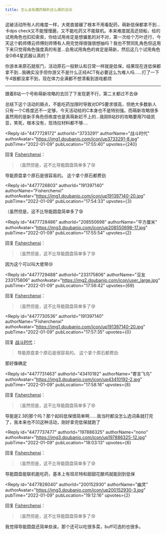 ```yaml
---
title: 怎么会有魔药解析这么屑的活动
---
```



<Forum groupName="原神" groupUrl="https://www.douban.com/group/genshin/" archivedAt="2025-05-16T16:51:59.689Z">
  <Post
    id="257563144"
    title="怎么会有魔药解析这么屑的活动"
    url="https://www.douban.com/group/topic/257563144/?_spm_id=NDM0MTAxOTI"
    pubTime="2022-01-19"
    highlightUserId="191397140"
  >
这破活动所有人的难度一样，大佬直接碾了根本不用看配药，萌新低保都拿不到...卡dps
check又不能慢慢磨，又不能吃药又不能联机。本来难度就高还锁船，给的试用角色也扣扣索索，你给试用肯定是想骗氪的对不对，第一次给个万叶还行，今天这个鹤师傅云师傅刻师傅有人用完觉得很强很想抽吗？我也不赞同乳角色但这用下来只觉得角色强度真的有差...会用试用角色的肯定是萌新，然后这几个试用角色全0命4星武器认真的？

你游本来原石就抠门，活动原石一般默认和日常一样就是低保，结果现在连低保都拿不到...我确实没手但你游又不是什么正经ACT有必要这么为难人吗......打了一下午4银都没拿不到，现在体力全满都不想清看到游戏都烦

-------

跟着B站一个号称萌新攻略的去凹了下发现更不行，第二关都过不去😅

总结下这个活动的屑点，不能吃药加限时导致对DPS要求很高，但绝大多数新人只有一个C练度还不一定够，今天活动给的C本身也不是特别强。而萌新攻略很多虽然用的是新手角色但练度也是真萌新赶不上的...我刚B站抄的攻略要用70级凯亚，笑死，根本没有，现场拉材料都不够....

<Reply
  id="4477728172"
  authorId="3733291"
  authorName="战斗时代"
  authorAvatar="https://img1.doubanio.com/icon/up3733291-8.jpg"
  pubTime="2022-01-09"
  pubLocation="17:55:40"
  upvotes={240}
>
回复 [Fisherchenxi](https://www.douban.com/people/191397140/)：
 > （虽然但是，这不比导能圆盘简单多了😰

导能原盘拿个原石是很容易的。 这个拿个原石都费劲
</Reply>

<Reply
  id="4477726803"
  authorId="191397140"
  authorName="Fisherchenxi"
  authorAvatar="https://img1.doubanio.com/icon/up191397140-20.jpg"
  pubTime="2022-01-09"
  pubLocation="17:54:33"
  upvotes={3}
>
（虽然但是，这不比导能圆盘简单多了😰
</Reply>

<Reply
  id="4477728486"
  authorId="208550698"
  authorName="平方厘米"
  authorAvatar="https://img3.doubanio.com/icon/up208550698-17.jpg"
  pubTime="2022-01-09"
  pubLocation="17:55:54"
  upvotes={2}
>
回复 [Fisherchenxi](https://www.douban.com/people/191397140/)：
 > （虽然但是，这不比导能圆盘简单多了😰

因为这个可以叫大佬带😢
</Reply>

<Reply
  id="4477729488"
  authorId="233175806"
  authorName="豆友233175806"
  authorAvatar="https://img2.doubanio.com/icon/user_large.jpg"
  pubTime="2022-01-09"
  pubLocation="17:56:42"
  upvotes={69}
>
回复 [Fisherchenxi](https://www.douban.com/people/191397140/)：
 > （虽然但是，这不比导能圆盘简单多了😰


</Reply>

<Reply
  id="4477730536"
  authorId="191397140"
  authorName="Fisherchenxi"
  authorAvatar="https://img1.doubanio.com/icon/up191397140-20.jpg"
  pubTime="2022-01-09"
  pubLocation="17:57:35"
  upvotes={0}
>
回复 [战斗时代](https://www.douban.com/people/3733291/)：
 > 导能原盘拿个原石是很容易的。 这个拿个原石都费劲

那好像确定
</Reply>

<Reply
  id="4477731463"
  authorId="43410192"
  authorName="寄言飞鸟"
  authorAvatar="https://img3.doubanio.com/icon/up43410192-2.jpg"
  pubTime="2022-01-09"
  pubLocation="17:58:16"
  upvotes={8}
>
回复 [Fisherchenxi](https://www.douban.com/people/191397140/)：
 > （虽然但是，这不比导能圆盘简单多了😰

导能是2.3的那个吗？那个起码低保很简单啊......我当时都没怎么选词条就打完了，我本来也不凹这种活动，刚好拿完低保就跑了
</Reply>

<Reply
  id="4477737477"
  authorId="197886325"
  authorName="nono"
  authorAvatar="https://img3.doubanio.com/icon/up197886325-12.jpg"
  pubTime="2022-01-09"
  pubLocation="18:03:13"
  upvotes={6}
>
回复 [Fisherchenxi](https://www.douban.com/people/191397140/)：
 > （虽然但是，这不比导能圆盘简单多了😰

导能圆盘能联机能吃药，基本上有班尼特和甜甜花酿鸡就能刮到低保
</Reply>

<Reply
  id="4477826040"
  authorId="200152930"
  authorName="幽灵"
  authorAvatar="https://img3.doubanio.com/icon/up200152930-3.jpg"
  pubTime="2022-01-09"
  pubLocation="19:12:16"
  upvotes={2}
>
回复 [Fisherchenxi](https://www.douban.com/people/191397140/)：
 > （虽然但是，这不比导能圆盘简单多了😰

我觉得导能圆盘还简单些诶，那个还可以吃很多菜，buff可选的也很多。
</Reply>
  </Post>
</Forum>
